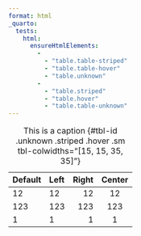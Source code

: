 ```yaml
---
format: html
_quarto:
  tests:
    html:
      ensureHtmlElements:
        - 
          - "table.table-striped"
          - "table.table-hover"
          - "table.unknown"
        - 
          - "table.striped"
          - "table.hover"
          - "table.table-unknown"
---
```


| Default | Left | Right | Center |
|---------|:-----|------:|:------:|
| 12      | 12   |    12 |   12   |
| 123     | 123  |   123 |  123   |
| 1       | 1    |     1 |   1    |

: This is a caption {#tbl-id .unknown .striped .hover .sm tbl-colwidths="[15, 15, 35, 35]"}
